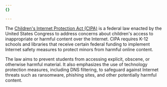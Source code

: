 ```yaml
---
{}

---
```


The [Children's Internet Protection Act (CIPA)](https://www.fcc.gov/sites/default/files/childrens_internet_protection_act_cipa.pdf) is a federal law enacted by the United States Congress to address concerns about children's access to inappropriate or harmful content over the Internet. CIPA requires K-12 schools and libraries that receive certain federal funding to implement Internet safety measures to protect minors from harmful online content.

The law aims to prevent students from accessing explicit, obscene, or otherwise harmful material. It also emphasizes the use of technology protection measures, including DNS filtering, to safeguard against Internet threats such as ransomware, phishing sites, and other potentially harmful content.
